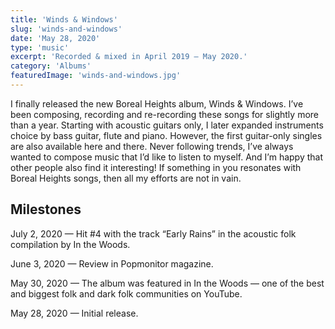 ```yaml
---
title: 'Winds & Windows'
slug: 'winds-and-windows'
date: 'May 28, 2020'
type: 'music'
excerpt: 'Recorded & mixed in April 2019 — May 2020.'
category: 'Albums'
featuredImage: 'winds-and-windows.jpg'
---
```


I finally released the new Boreal Heights album, Winds & Windows. I’ve been
composing, recording and re-recording these songs for slightly more than a year.
Starting with acoustic guitars only, I later expanded instruments choice by bass
guitar, flute and piano. However, the first guitar-only singles are also
available here and there. Never following trends, I’ve always wanted to compose
music that I’d like to listen to myself. And I’m happy that other people also
find it interesting! If something in you resonates with Boreal Heights songs,
then all my efforts are not in vain.

<SpacerParagraph />

## Milestones

<SpacerHeading />

July 2, 2020 — Hit #4 with the track “Early Rains” in the acoustic folk
compilation by In the Woods.

<SpacerParagraph />

June 3, 2020 — Review in Popmonitor magazine.

<SpacerParagraph />

May 30, 2020 — The album was featured in In the Woods — one of the best and
biggest folk and dark folk communities on YouTube.

<SpacerParagraph />

May 28, 2020 — Initial release.
